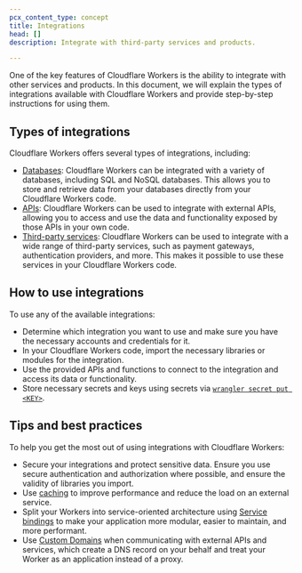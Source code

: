 ```yaml
---
pcx_content_type: concept
title: Integrations
head: []
description: Integrate with third-party services and products.

---
```


One of the key features of Cloudflare Workers is the ability to integrate with other services and products. In this document, we will explain the types of integrations available with Cloudflare Workers and provide step-by-step instructions for using them.

## Types of integrations

Cloudflare Workers offers several types of integrations, including:

* [Databases](/workers/databases/): Cloudflare Workers can be integrated with a variety of databases, including SQL and NoSQL databases. This allows you to store and retrieve data from your databases directly from your Cloudflare Workers code.
* [APIs](/workers/configuration/integrations/apis/): Cloudflare Workers can be used to integrate with external APIs, allowing you to access and use the data and functionality exposed by those APIs in your own code.
* [Third-party services](/workers/configuration/integrations/external-services/): Cloudflare Workers can be used to integrate with a wide range of third-party services, such as payment gateways, authentication providers, and more. This makes it possible to use these services in your Cloudflare Workers code.

## How to use integrations

To use any of the available integrations:

* Determine which integration you want to use and make sure you have the necessary accounts and credentials for it.
* In your Cloudflare Workers code, import the necessary libraries or modules for the integration.
* Use the provided APIs and functions to connect to the integration and access its data or functionality.
* Store necessary secrets and keys using secrets via [`wrangler secret put <KEY>`](/workers/wrangler/commands/#secret).

## Tips and best practices

To help you get the most out of using integrations with Cloudflare Workers:

* Secure your integrations and protect sensitive data. Ensure you use secure authentication and authorization where possible, and ensure the validity of libraries you import.
* Use [caching](/workers/reference/how-the-cache-works) to improve performance and reduce the load on an external service.
* Split your Workers into service-oriented architecture using [Service bindings](/workers/runtime-apis/bindings/service-bindings/) to make your application more modular, easier to maintain, and more performant.
* Use [Custom Domains](/workers/configuration/routing/custom-domains/) when communicating with external APIs and services, which create a DNS record on your behalf and treat your Worker as an application instead of a proxy.
